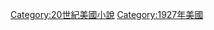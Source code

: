 {{Year by category
|m=1
|c=9
|d=2
|y=7
|cat=美國小說
|sortkey=小說
|parent=
|subcat=1927年小说
}}

[[Category:20世紀美國小說|Category:20世紀美國小說]]
[[Category:1927年美國|Category:1927年美國]]